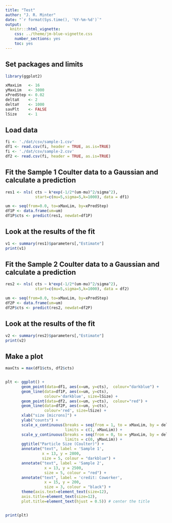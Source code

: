 ```yaml
---
title: "Test"
author: "J. R. Minter"
date: "`r format(Sys.time(), '%Y-%m-%d')`"
output:
  knitr:::html_vignette:
    css: ../theme/jm-blue-vignette.css
    number_sections: yes
    toc: yes
---
```


## Set packages and limits

```r
library(ggplot2)

xMaxLim   <- 16
yMaxLim   <- 3000
xPredStep <- 0.02
deltaX    <- 2
deltaY    <- 1000
savPlt    <- FALSE
lSize     <- 1
```

## Load data


```r
fi <- './dat/csv/sample-1.csv'
df1 <- read.csv(fi, header = TRUE, as.is=TRUE)
fi <- './dat/csv/sample-2.csv'
df2 <- read.csv(fi, header = TRUE, as.is=TRUE)
```

## Fit the Sample 1 Coulter data to a Gaussian and calculate a prediction

```r
res1 <- nls( cts ~ k*exp(-1/2*(um-mu)^2/sigma^2),
             start=c(mu=5,sigma=5,k=1000), data = df1)

um <- seq(from=0.0, to=xMaxLim, by=xPredStep)
df1P <- data.frame(um=um)
df1P$cts <- predict(res1, newdat=df1P)
```

## Look at the results of the fit

```r

v1 <- summary(res1)$parameters[,"Estimate"]
print(v1)
```

## Fit the Sample 2 Coulter data to a Gaussian and calculate a prediction

```r
res2 <- nls( cts ~ k*exp(-1/2*(um-mu)^2/sigma^2),
             start=c(mu=5,sigma=5,k=1000), data = df2)

um <- seq(from=0.0, to=xMaxLim, by=xPredStep)
df2P <- data.frame(um=um)
df2P$cts <- predict(res2, newdat=df2P)
```

## Look at the results of the fit

```r

v2 <- summary(res2)$parameters[,"Estimate"]
print(v2)
```


## Make a plot

```r
maxCts = max(df1$cts, df2$cts)


plt <- ggplot() +
       geom_point(data=df1, aes(x=um, y=cts),  colour="darkblue") + 
       geom_line(data=df1P, aes(x=um, y=cts),
                 colour='darkblue', size=lSize) +
       geom_point(data=df2, aes(x=um, y=cts),  colour="red") +
       geom_line(data=df2P, aes(x=um, y=cts),
                 colour='red', size=lSize) +
       xlab("size [microns]") +
       ylab("counts") +
       scale_x_continuous(breaks = seq(from = 1, to = xMaxLim, by = deltaX),
                          limits = c(1, xMaxLim)) +
       scale_y_continuous(breaks = seq(from = 0, to = yMaxLim, by = deltaY),
                          limits = c(0, yMaxLim)) +
       ggtitle("Particle Size (Coulter)") +
       annotate("text", label = 'Sample 1',
                x = 13, y = 2800,
                size = 5, colour = "darkblue") +
       annotate("text", label = 'Sample 2',
                 x = 13, y = 2500,
                 size = 5, colour = "red") +
       annotate("text", label = 'credit: Coworker',
                 x = 15, y = 200,
                 size = 3, colour = "black") +
       theme(axis.text=element_text(size=12),
       axis.title=element_text(size=12),
       plot.title=element_text(hjust = 0.5)) # center the title


print(plt)

```
